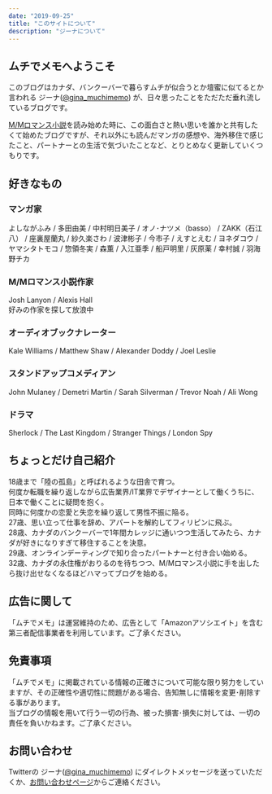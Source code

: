 ```yaml
---
date: "2019-09-25"
title: "このサイトについて"
description: "ジーナについて"
---
```


## ムチでメモへようこそ

このブログはカナダ、バンクーバーで暮らすムチが似合うとか壇蜜に似てるとか言われる ジーナ([@gina_muchimemo](https://twitter.com/gina_muchimemo)) が、日々思ったことをただただ垂れ流しているブログです。

[M/Mロマンス小説](/category/mm/)を読み始めた時に、この面白さと熱い思いを誰かと共有したくて始めたブログですが、それ以外にも読んだマンガの感想や、海外移住で感じたこと、パートナーとの生活で気づいたことなど、とりとめなく更新していくつもりです。

## 好きなもの

### マンガ家

よしながふみ / 多田由美 / 中村明日美子 / オノ･ナツメ（basso） / ZAKK（石江八） / 座裏屋蘭丸 / 紗久楽さわ / 波津彬子 / 今市子 / えすとえむ / ヨネダコウ / ヤマシタトモコ / 惣領冬実 / 森薫 / 入江亜季 / 船戸明里 / 灰原薬 / 幸村誠 / 羽海野チカ

### M/Mロマンス小説作家

Josh Lanyon / Alexis Hall  
好みの作家を探して放浪中

### オーディオブックナレーター

Kale Williams / Matthew Shaw / Alexander Doddy / Joel Leslie

### スタンドアップコメディアン

John Mulaney / Demetri Martin / Sarah Silverman / Trevor Noah / Ali Wong

### ドラマ

Sherlock / The Last Kingdom / Stranger Things / London Spy

## ちょっとだけ自己紹介

18歳まで「陸の孤島」と呼ばれるような田舎で育つ。  
何度か転職を繰り返しながら広告業界/IT業界でデザイナーとして働くうちに、日本で働くことに疑問を抱く。  
同時に何度かの恋愛と失恋を繰り返して男性不振に陥る。  
27歳、思い立って仕事を辞め、アパートを解約してフィリピンに飛ぶ。  
28歳、カナダのバンクーバーで1年間カレッジに通いつつ生活してみたら、カナダが好きになりすぎて移住することを決意。  
29歳、オンラインデーティングで知り合ったパートナーと付き合い始める。  
32歳、カナダの永住権がおりるのを待ちつつ、M/Mロマンス小説に手を出したら抜け出せなくなるほどハマってブログを始める。

## 広告に関して

「ムチでメモ」は運営維持のため、広告として「Amazonアソシエイト」を含む第三者配信事業者を利用しています。ご了承ください。

## 免責事項

「ムチでメモ」に掲載されている情報の正確さについて可能な限り努力をしていますが、その正確性や適切性に問題がある場合、告知無しに情報を変更･削除する事があります。  
当ブログの情報を用いて行う一切の行為、被った損害･損失に対しては、一切の責任を負いかねます。ご了承ください。

## お問い合わせ
Twitterの ジーナ([@gina_muchimemo](https://twitter.com/gina_muchimemo)) にダイレクトメッセージを送っていただくか、[お問い合わせページ](/contact/)からご連絡ください。